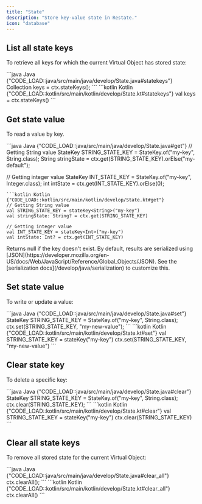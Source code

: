 ```yaml
---
title: "State"
description: "Store key-value state in Restate."
icon: "database"
---
```



<StateIntro/>

## List all state keys
To retrieve all keys for which the current Virtual Object has stored state:

<CodeGroup>
```java Java {"CODE_LOAD::java/src/main/java/develop/State.java#statekeys"} 
Collection<String> keys = ctx.stateKeys();
```
```kotlin Kotlin {"CODE_LOAD::kotlin/src/main/kotlin/develop/State.kt#statekeys"} 
val keys = ctx.stateKeys()
```
</CodeGroup>

## Get state value
To read a value by key.

<CodeGroup>
```java Java {"CODE_LOAD::java/src/main/java/develop/State.java#get"} 
// Getting String value
StateKey<String> STRING_STATE_KEY = StateKey.of("my-key", String.class);
String stringState = ctx.get(STRING_STATE_KEY).orElse("my-default");

// Getting integer value
StateKey<Integer> INT_STATE_KEY = StateKey.of("my-key", Integer.class);
int intState = ctx.get(INT_STATE_KEY).orElse(0);
```
```kotlin Kotlin {"CODE_LOAD::kotlin/src/main/kotlin/develop/State.kt#get"} 
// Getting String value
val STRING_STATE_KEY = stateKey<String>("my-key")
val stringState: String? = ctx.get(STRING_STATE_KEY)

// Getting integer value
val INT_STATE_KEY = stateKey<Int>("my-key")
val intState: Int? = ctx.get(INT_STATE_KEY)
```
</CodeGroup>
Returns null if the key doesn't exist.
By default, results are serialized using [JSON](https://developer.mozilla.org/en-US/docs/Web/JavaScript/Reference/Global_Objects/JSON). See the [serialization docs](/develop/java/serialization) to customize this.

## Set state value
To write or update a value:

<CodeGroup>
```java Java {"CODE_LOAD::java/src/main/java/develop/State.java#set"} 
StateKey<String> STRING_STATE_KEY = StateKey.of("my-key", String.class);
ctx.set(STRING_STATE_KEY, "my-new-value");
```
```kotlin Kotlin {"CODE_LOAD::kotlin/src/main/kotlin/develop/State.kt#set"} 
val STRING_STATE_KEY = stateKey<String>("my-key")
ctx.set(STRING_STATE_KEY, "my-new-value")
```
</CodeGroup>

## Clear state key
To delete a specific key:

<CodeGroup>
```java Java {"CODE_LOAD::java/src/main/java/develop/State.java#clear"} 
StateKey<String> STRING_STATE_KEY = StateKey.of("my-key", String.class);
ctx.clear(STRING_STATE_KEY);
```
```kotlin Kotlin {"CODE_LOAD::kotlin/src/main/kotlin/develop/State.kt#clear"} 
val STRING_STATE_KEY = stateKey<String>("my-key")
ctx.clear(STRING_STATE_KEY)
```
</CodeGroup>

## Clear all state keys

To remove all stored state for the current Virtual Object:

<CodeGroup>
```java Java {"CODE_LOAD::java/src/main/java/develop/State.java#clear_all"} 
ctx.clearAll();
```
```kotlin Kotlin {"CODE_LOAD::kotlin/src/main/kotlin/develop/State.kt#clear_all"} 
ctx.clearAll()
```
</CodeGroup>

<StateLazy/>
